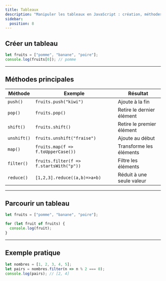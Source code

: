 ```yaml
---
title: Tableaux
description: "Manipuler les tableaux en JavaScript : création, méthodes et parcours."
sidebar:
  position: 8
---
```


## Créer un tableau

```js
let fruits = ["pomme", "banane", "poire"];
console.log(fruits[0]); // pomme
```

---

## Méthodes principales

| Méthode | Exemple | Résultat |
|---------|---------|----------|
| `push()` | `fruits.push("kiwi")` | Ajoute à la fin |
| `pop()` | `fruits.pop()` | Retire le dernier élément |
| `shift()` | `fruits.shift()` | Retire le premier élément |
| `unshift()` | `fruits.unshift("fraise")` | Ajoute au début |
| `map()` | `fruits.map(f => f.toUpperCase())` | Transforme les éléments |
| `filter()` | `fruits.filter(f => f.startsWith("p"))` | Filtre les éléments |
| `reduce()` | `[1,2,3].reduce((a,b)=>a+b)` | Réduit à une seule valeur |

---

## Parcourir un tableau

```js
let fruits = ["pomme", "banane", "poire"];

for (let fruit of fruits) {
  console.log(fruit);
}
```

---

## Exemple pratique

```js
let nombres = [1, 2, 3, 4, 5];
let pairs = nombres.filter(n => n % 2 === 0);
console.log(pairs); // [2, 4]
```
